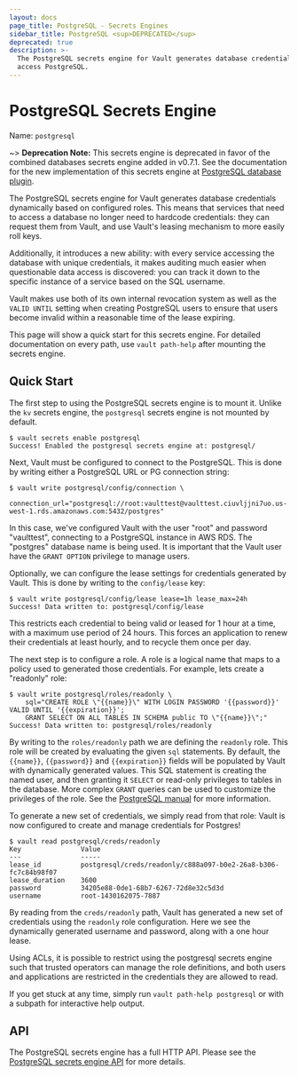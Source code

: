 ```yaml
---
layout: docs
page_title: PostgreSQL - Secrets Engines
sidebar_title: PostgreSQL <sup>DEPRECATED</sup>
deprecated: true
description: >-
  The PostgreSQL secrets engine for Vault generates database credentials to
  access PostgreSQL.
---
```


# PostgreSQL Secrets Engine

Name: `postgresql`

~> **Deprecation Note:** This secrets engine is deprecated in favor of the
combined databases secrets engine added in v0.7.1. See the documentation for
the new implementation of this secrets engine at
[PostgreSQL database plugin](/docs/secrets/databases/postgresql).

The PostgreSQL secrets engine for Vault generates database credentials
dynamically based on configured roles. This means that services that need
to access a database no longer need to hardcode credentials: they can request
them from Vault, and use Vault's leasing mechanism to more easily roll keys.

Additionally, it introduces a new ability: with every service accessing
the database with unique credentials, it makes auditing much easier when
questionable data access is discovered: you can track it down to the specific
instance of a service based on the SQL username.

Vault makes use both of its own internal revocation system as well as the
`VALID UNTIL` setting when creating PostgreSQL users to ensure that users
become invalid within a reasonable time of the lease expiring.

This page will show a quick start for this secrets engine. For detailed documentation
on every path, use `vault path-help` after mounting the secrets engine.

## Quick Start

The first step to using the PostgreSQL secrets engine is to mount it. Unlike the
`kv` secrets engine, the `postgresql` secrets engine is not mounted by default.

```text
$ vault secrets enable postgresql
Success! Enabled the postgresql secrets engine at: postgresql/
```

Next, Vault must be configured to connect to the PostgreSQL. This is done by
writing either a PostgreSQL URL or PG connection string:

```text
$ vault write postgresql/config/connection \
    connection_url="postgresql://root:vaulttest@vaulttest.ciuvljjni7uo.us-west-1.rds.amazonaws.com:5432/postgres"
```

In this case, we've configured Vault with the user "root" and password "vaulttest",
connecting to a PostgreSQL instance in AWS RDS. The "postgres" database name is being used.
It is important that the Vault user have the `GRANT OPTION` privilege to manage users.

Optionally, we can configure the lease settings for credentials generated
by Vault. This is done by writing to the `config/lease` key:

```
$ vault write postgresql/config/lease lease=1h lease_max=24h
Success! Data written to: postgresql/config/lease
```

This restricts each credential to being valid or leased for 1 hour
at a time, with a maximum use period of 24 hours. This forces an
application to renew their credentials at least hourly, and to recycle
them once per day.

The next step is to configure a role. A role is a logical name that maps
to a policy used to generated those credentials. For example, lets create
a "readonly" role:

```text
$ vault write postgresql/roles/readonly \
    sql="CREATE ROLE \"{{name}}\" WITH LOGIN PASSWORD '{{password}}' VALID UNTIL '{{expiration}}';
    GRANT SELECT ON ALL TABLES IN SCHEMA public TO \"{{name}}\";"
Success! Data written to: postgresql/roles/readonly
```

By writing to the `roles/readonly` path we are defining the `readonly` role.
This role will be created by evaluating the given `sql` statements. By
default, the `{{name}}`, `{{password}}` and `{{expiration}}` fields will be populated by
Vault with dynamically generated values. This SQL statement is creating
the named user, and then granting it `SELECT` or read-only privileges
to tables in the database. More complex `GRANT` queries can be used to
customize the privileges of the role. See the [PostgreSQL manual](http://www.postgresql.org/docs/9.4/static/sql-grant.html)
for more information.

To generate a new set of credentials, we simply read from that role:
Vault is now configured to create and manage credentials for Postgres!

```text
$ vault read postgresql/creds/readonly
Key               Value
---               -----
lease_id          postgresql/creds/readonly/c888a097-b0e2-26a8-b306-fc7c84b98f07
lease_duration    3600
password          34205e88-0de1-68b7-6267-72d8e32c5d3d
username          root-1430162075-7887
```

By reading from the `creds/readonly` path, Vault has generated a new
set of credentials using the `readonly` role configuration. Here we
see the dynamically generated username and password, along with a one
hour lease.

Using ACLs, it is possible to restrict using the postgresql secrets engine such
that trusted operators can manage the role definitions, and both
users and applications are restricted in the credentials they are
allowed to read.

If you get stuck at any time, simply run `vault path-help postgresql` or with a
subpath for interactive help output.

## API

The PostgreSQL secrets engine has a full HTTP API. Please see the
[PostgreSQL secrets engine API](/api/secret/postgresql) for more
details.
